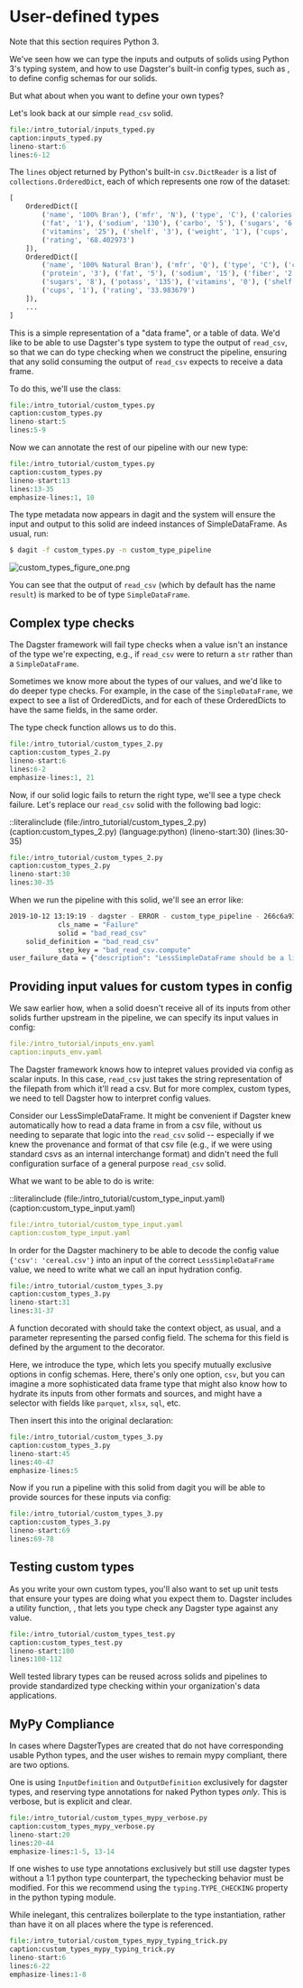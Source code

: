 
# User-defined types

Note that this section requires Python 3.

We've seen how we can type the inputs and outputs of solids using
Python 3's typing system, and how to use Dagster's built-in config
types, such as <PyObject module="dagster" object="String" displayText="dagster.String" />, to
define config schemas for our solids.

But what about when you want to define your own types?

Let's look back at our simple `read_csv` solid.

```python literalinclude
file:/intro_tutorial/inputs_typed.py
caption:inputs_typed.py
lineno-start:6
lines:6-12
```

The `lines` object returned by Python's built-in `csv.DictReader` is a
list of `collections.OrderedDict`, each of which represents one row of
the dataset:

```python
[
    OrderedDict([
        ('name', '100% Bran'), ('mfr', 'N'), ('type', 'C'), ('calories', '70'), ('protein', '4'),
        ('fat', '1'), ('sodium', '130'), ('carbo', '5'), ('sugars', '6'), ('potass', '280'),
        ('vitamins', '25'), ('shelf', '3'), ('weight', '1'), ('cups', '0.33'),
        ('rating', '68.402973')
    ]),
    OrderedDict([
        ('name', '100% Natural Bran'), ('mfr', 'Q'), ('type', 'C'), ('calories', '120'),
        ('protein', '3'), ('fat', '5'), ('sodium', '15'), ('fiber', '2'), ('carbo', '8'),
        ('sugars', '8'), ('potass', '135'), ('vitamins', '0'), ('shelf', '3'), ('weight', '1'),
        ('cups', '1'), ('rating', '33.983679')
    ]),
    ...
]
```

This is a simple representation of a "data frame", or a table of data.
We'd like to be able to use Dagster's type system to type the output
of `read_csv`, so that we can do type checking when we construct the
pipeline, ensuring that any solid consuming the output of `read_csv`
expects to receive a data frame.

To do this, we'll use the <PyObject module="dagster" object="DagsterType" displayText="DagsterType" /> class:

```python literalinclude
file:/intro_tutorial/custom_types.py
caption:custom_types.py
lineno-start:5
lines:5-9
```

Now we can annotate the rest of our pipeline with our new type:

```python literalinclude
file:/intro_tutorial/custom_types.py
caption:custom_types.py
lineno-start:13
lines:13-35
emphasize-lines:1, 10
```

The type metadata now appears in dagit and the system will ensure the
input and output to this solid are indeed instances of SimpleDataFrame.
As usual, run:

```bash
$ dagit -f custom_types.py -n custom_type_pipeline
```

![custom_types_figure_one.png](/assets/images/tutorial/custom_types_figure_one.png)

You can see that the output of `read_csv` (which by default has the name
`result`) is marked to be of type `SimpleDataFrame`.

## Complex type checks

The Dagster framework will fail type checks when a value isn't an
instance of the type we're expecting, e.g., if `read_csv` were to
return a `str` rather than a `SimpleDataFrame`.

Sometimes we know more about the types of our values, and we'd like to
do deeper type checks. For example, in the case of the
`SimpleDataFrame`, we expect to see a list of OrderedDicts, and for each
of these OrderedDicts to have the same fields, in the same order.

The type check function allows us to do this.

```python literalinclude
file:/intro_tutorial/custom_types_2.py
caption:custom_types_2.py
lineno-start:6
lines:6-2
emphasize-lines:1, 21
```

Now, if our solid logic fails to return the right type, we'll see a
type check failure. Let's replace our `read_csv` solid with the
following bad logic:

::literalinclude (file:/intro_tutorial/custom_types_2.py) (caption:custom_types_2.py) (language:python) (lineno-start:30) (lines:30-35)

```python literalinclude
file:/intro_tutorial/custom_types_2.py
caption:custom_types_2.py
lineno-start:30
lines:30-35
```

When we run the pipeline with this solid, we'll see an error like:

```bash
2019-10-12 13:19:19 - dagster - ERROR - custom_type_pipeline - 266c6a93-75e2-46dc-8bd7-d684ce91d0d1 - STEP_FAILURE - Execution of step "bad_read_csv.compute" failed.
            cls_name = "Failure"
            solid = "bad_read_csv"
    solid_definition = "bad_read_csv"
            step_key = "bad_read_csv.compute"
user_failure_data = {"description": "LessSimpleDataFrame should be a list of OrderedDicts, got <class 'str'> for row 1", "label": "intentional-failure", "metadata_entries": []}
```

## Providing input values for custom types in config

We saw earlier how, when a solid doesn't receive all of its inputs from
other solids further upstream in the pipeline, we can specify its input
values in config:

```YAML literalinclude
file:/intro_tutorial/inputs_env.yaml
caption:inputs_env.yaml
```

The Dagster framework knows how to intepret values provided via config
as scalar inputs. In this case, `read_csv` just takes the string
representation of the filepath from which it'll read a csv. But for
more complex, custom types, we need to tell Dagster how to interpret
config values.

Consider our LessSimpleDataFrame. It might be convenient if Dagster knew
automatically how to read a data frame in from a csv file, without us
needing to separate that logic into the `read_csv` solid -- especially
if we knew the provenance and format of that csv file (e.g., if we were
using standard csvs as an internal interchange format) and didn't need
the full configuration surface of a general purpose `read_csv` solid.

What we want to be able to do is write:

::literalinclude (file:/intro_tutorial/custom_type_input.yaml) (caption:custom_type_input.yaml)

```YAML literalinclude
file:/intro_tutorial/custom_type_input.yaml
caption:custom_type_input.yaml
```

In order for the Dagster machinery to be able to decode the config value
`{'csv': 'cereal.csv'}` into an input of the correct
`LessSimpleDataFrame` value, we need to write what we call an input
hydration config.

```python literalinclude
file:/intro_tutorial/custom_types_3.py
caption:custom_types_3.py
lineno-start:31
lines:31-37
```

A function decorated with <PyObject module="dagster" object="input_hydration_config" displayText="@input_hydration_config" /> should
take the context object, as usual, and a parameter
representing the parsed config field. The schema for this field is
defined by the argument to the <PyObject module="dagster" object="input_hydration_config" displayText="@input_hydration_config" /> decorator.

Here, we introduce the <PyObject module="dagster" object="Selector" /> type,
which lets you specify mutually exclusive options in config schemas.
Here, there's only one option, `csv`, but you can imagine a more
sophisticated data frame type that might also know how to hydrate its
inputs from other formats and sources, and might have a selector with
fields like `parquet`, `xlsx`, `sql`, etc.

Then insert this into the original declaration:

```python literalinclude
file:/intro_tutorial/custom_types_3.py
caption:custom_types_3.py
lineno-start:45
lines:40-47
emphasize-lines:5
```

Now if you run a pipeline with this solid from dagit you will be able to
provide sources for these inputs via config:

```python literalinclude
file:/intro_tutorial/custom_types_3.py
caption:custom_types_3.py
lineno-start:69
lines:69-78
```

## Testing custom types

As you write your own custom types, you'll also want to set up unit
tests that ensure your types are doing what you expect them to. Dagster
includes a utility function, <PyObject module="dagster" object="check_dagster_type" />,
that lets you type check any Dagster type against any value.

```python literalinclude
file:/intro_tutorial/custom_types_test.py
caption:custom_types_test.py
lineno-start:100
lines:100-112
```

Well tested library types can be reused across solids and pipelines to
provide standardized type checking within your organization's data
applications.

## MyPy Compliance

In cases where DagsterTypes are created that do not have corresponding
usable Python types, and the user wishes to remain mypy compliant, there
are two options.

One is using `InputDefinition` and `OutputDefinition` exclusively for
dagster types, and reserving type annotations for naked Python types
_only_. This is verbose, but is explicit and clear.

```python literalinclude
file:/intro_tutorial/custom_types_mypy_verbose.py
caption:custom_types_mypy_verbose.py
lineno-start:20
lines:20-44
emphasize-lines:1-5, 13-14
```

If one wishes to use type annotations exclusively but still use dagster
types without a 1:1 python type counterpart, the typechecking behavior
must be modified. For this we recommend using the `typing.TYPE_CHECKING`
property in the python typing module.

While inelegant, this centralizes boilerplate to the type instantiation,
rather than have it on all places where the type is referenced.

```python literalinclude
file:/intro_tutorial/custom_types_mypy_typing_trick.py
caption:custom_types_mypy_typing_trick.py
lineno-start:6
lines:6-22
emphasize-lines:1-8
```
